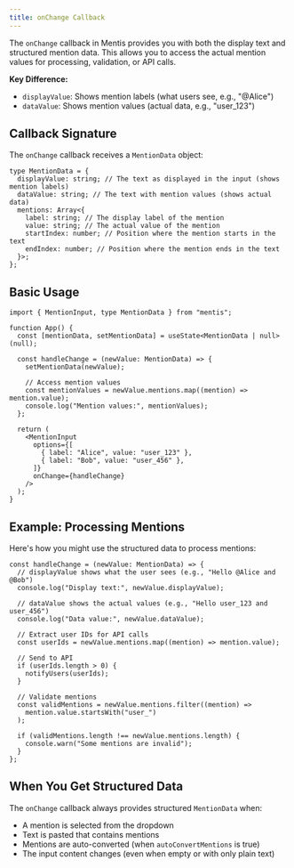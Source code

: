 ```yaml
---
title: onChange Callback
---
```


The `onChange` callback in Mentis provides you with both the display text and structured mention data. This allows you to access the actual mention values for processing, validation, or API calls.

**Key Difference:**

- `displayValue`: Shows mention labels (what users see, e.g., "@Alice")
- `dataValue`: Shows mention values (actual data, e.g., "user_123")

## Callback Signature

The `onChange` callback receives a `MentionData` object:

```tsx
type MentionData = {
  displayValue: string; // The text as displayed in the input (shows mention labels)
  dataValue: string; // The text with mention values (shows actual data)
  mentions: Array<{
    label: string; // The display label of the mention
    value: string; // The actual value of the mention
    startIndex: number; // Position where the mention starts in the text
    endIndex: number; // Position where the mention ends in the text
  }>;
};
```

## Basic Usage

```tsx
import { MentionInput, type MentionData } from "mentis";

function App() {
  const [mentionData, setMentionData] = useState<MentionData | null>(null);

  const handleChange = (newValue: MentionData) => {
    setMentionData(newValue);

    // Access mention values
    const mentionValues = newValue.mentions.map((mention) => mention.value);
    console.log("Mention values:", mentionValues);
  };

  return (
    <MentionInput
      options={[
        { label: "Alice", value: "user_123" },
        { label: "Bob", value: "user_456" },
      ]}
      onChange={handleChange}
    />
  );
}
```

## Example: Processing Mentions

Here's how you might use the structured data to process mentions:

```tsx
const handleChange = (newValue: MentionData) => {
  // displayValue shows what the user sees (e.g., "Hello @Alice and @Bob")
  console.log("Display text:", newValue.displayValue);

  // dataValue shows the actual values (e.g., "Hello user_123 and user_456")
  console.log("Data value:", newValue.dataValue);

  // Extract user IDs for API calls
  const userIds = newValue.mentions.map((mention) => mention.value);

  // Send to API
  if (userIds.length > 0) {
    notifyUsers(userIds);
  }

  // Validate mentions
  const validMentions = newValue.mentions.filter((mention) =>
    mention.value.startsWith("user_")
  );

  if (validMentions.length !== newValue.mentions.length) {
    console.warn("Some mentions are invalid");
  }
};
```

## When You Get Structured Data

The `onChange` callback always provides structured `MentionData` when:

- A mention is selected from the dropdown
- Text is pasted that contains mentions
- Mentions are auto-converted (when `autoConvertMentions` is true)
- The input content changes (even when empty or with only plain text)
